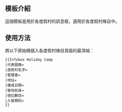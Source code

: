 <includeonly><!-- 在這裡加入模板的保護標識 --></includeonly><noinclude>{{Documentation subpage}}</noinclude>
<!-- 在本行下編輯模板說明 -->
== 模板介紹 ==
這個模板是用於各度假村的訊息框，適用於各度假村條目中。

== 使用方法 ==
將以下原始碼插入各度假村條目頁面的最頂端：
<pre>{{Infobox Holiday Camp
|代表圖像=
|度假村名字=
|管理者=
|地址=
|建成日期=
|營地前身=
|宿位數目=
|入營類別=
}}</pre>

<includeonly>
<!-- 本行下加入模板的分類 -->

</includeonly>